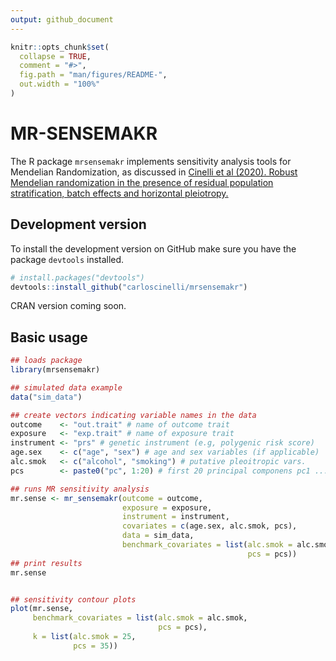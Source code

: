 ```yaml
---
output: github_document
---
```


<!-- README.md is generated from README.Rmd. Please edit that file -->

```r
knitr::opts_chunk$set(
  collapse = TRUE,
  comment = "#>",
  fig.path = "man/figures/README-",
  out.width = "100%"
)
```

# MR-SENSEMAKR

<!-- badges: start -->
<!-- badges: end -->

The R package `mrsensemakr` implements sensitivity analysis tools for Mendelian Randomization, as discussed in [Cinelli et al (2020). Robust Mendelian randomization in the presence of residual population stratification, batch effects and horizontal pleiotropy.](https://www.biorxiv.org/content/10.1101/2020.10.21.347773v1)

## Development version

<!-- commit -->

To install the development version on GitHub make sure you have the package `devtools` installed.

``` r
# install.packages("devtools")
devtools::install_github("carloscinelli/mrsensemakr")
```

CRAN version coming soon.

## Basic usage



```r
## loads package
library(mrsensemakr)

## simulated data example
data("sim_data")

## create vectors indicating variable names in the data
outcome    <- "out.trait" # name of outcome trait
exposure   <- "exp.trait" # name of exposure trait
instrument <- "prs" # genetic instrument (e.g, polygenic risk score)
age.sex    <- c("age", "sex") # age and sex variables (if applicable)
alc.smok   <- c("alcohol", "smoking") # putative pleoitropic vars.
pcs        <- paste0("pc", 1:20) # first 20 principal componens pc1 ... pc20

## runs MR sensitivity analysis
mr.sense <- mr_sensemakr(outcome = outcome,
                         exposure = exposure,
                         instrument = instrument,
                         covariates = c(age.sex, alc.smok, pcs), 
                         data = sim_data, 
                         benchmark_covariates = list(alc.smok = alc.smok,
                                                     pcs = pcs))
## print results
mr.sense


## sensitivity contour plots
plot(mr.sense, 
     benchmark_covariates = list(alc.smok = alc.smok,
                                 pcs = pcs),
     k = list(alc.smok = 25,
              pcs = 35))
```
